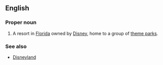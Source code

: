 ==English==
{{wikipedia|Walt Disney World Resort}}

===Proper noun===
{{en-proper-noun}}

# A resort in [[Florida]] owned by [[Disney]], home to a group of [[theme park]]s.

===See also===
*[[Disneyland]]